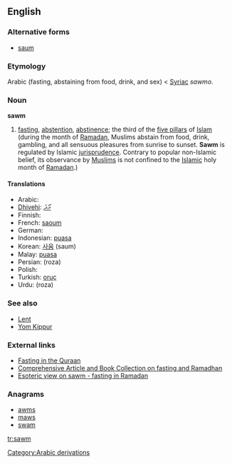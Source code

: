 ==English==
{{wikipedia}}
{{wikiquote}}

===Alternative forms===
* [[saum]]

===Etymology===
Arabic {{Arab|[[صوم]]}} ''{{IPAchar|(ʂawm)}}'' (fasting, abstaining from food, drink, and sex) < [[Syriac]] ''sawmo''.

===Noun===
'''sawm'''

# {{Islam}} [[fasting]], [[abstention]], [[abstinence]]; the third of the [[five pillars]] of [[Islam]] (during the month of [[Ramadan]], Muslims abstain from food, drink, gambling, and all sensuous pleasures from sunrise to sunset. '''Sawm''' is regulated by Islamic [[jurisprudence]]. Contrary to popular non-Islamic belief, its observance by [[Muslim]]s is not confined to the [[Islamic]] holy month of [[Ramadan]].)

====Translations====
* Arabic: {{Arab|[[صوم]]}} {{IPAchar|(ʂawm)}} {{m}}
* [[Dhivehi]]: [[ރޯދަ]]
* Finnish: {{t-|fi|saum}}
* French: [[saoum]] {{m}}
* German: {{t+|de|Saum}}
* Indonesian: [[puasa]]
* Korean: [[사움]] (saum)
* Malay: [[puasa]]
* Persian: {{fa-Arab|[[روزه]]}} (roza)
* Polish: {{t-|pl|saum|m}}
* Turkish: [[oruç]]
* Urdu: {{ur-Arab|[[روزہ]]}} (roza) {{m}}

===See also===
* [[Lent]]
* [[Yom Kippur]]

===External links===
* [http://www.haqislam.org/ramadan/fasting-in-quraan.htm Fasting in the Quraan]
* [http://abdurrahman.org/ramadhan/index.html Comprehensive Article and Book Collection on fasting and Ramadhan]
* [http://www.islamfrominside.com/Pages/Articles/Fast%20until%20the%20night%20%28Ramadan%29.html Esoteric view on sawm - fasting in Ramadan]

===Anagrams===
* [[awms#English|awms]]
* [[maws#English|maws]]
* [[swam#English|swam]]

[[Category:Arabic derivations]]

[[tr:sawm]]